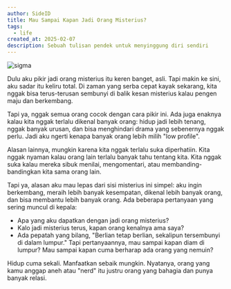 ```yaml
---
author: SideID
title: Mau Sampai Kapan Jadi Orang Misterius?
tags:
  - life
created_at: 2025-02-07
description: Sebuah tulisan pendek untuk menyinggung diri sendiri
---
```


<img
  src='https://i.pinimg.com/564x/9f/ee/d6/9feed6fd2586505d08d2dfdeeec56ac8.jpg'
  alt='sigma'
/>

Dulu aku pikir jadi orang misterius itu keren banget, asli. Tapi makin ke sini, aku sadar itu keliru total. Di zaman yang serba cepat kayak sekarang, kita nggak bisa terus-terusan sembunyi di balik kesan misterius kalau pengen maju dan berkembang.

Tapi ya, nggak semua orang cocok dengan cara pikir ini. Ada juga enaknya kalau kita nggak terlalu dikenal banyak orang: hidup jadi lebih tenang, nggak banyak urusan, dan bisa menghindari drama yang sebenernya nggak perlu. Jadi aku ngerti kenapa banyak orang lebih milih "low profile".

Alasan lainnya, mungkin karena kita nggak terlalu suka diperhatiin. Kita nggak nyaman kalau orang lain terlalu banyak tahu tentang kita. Kita nggak suka kalau mereka sibuk menilai, mengomentari, atau membanding-bandingkan kita sama orang lain.

Tapi ya, alasan aku mau lepas dari sisi misterius ini simpel: aku ingin berkembang, meraih lebih banyak kesempatan, dikenal lebih banyak orang, dan bisa membantu lebih banyak orang. Ada beberapa pertanyaan yang sering muncul di kepala:

- Apa yang aku dapatkan dengan jadi orang misterius?
- Kalo jadi misterius terus, kapan orang kenalnya ama saya?
- Ada pepatah yang bilang, "Berlian tetap berlian, sekalipun tersembunyi di dalam lumpur." Tapi pertanyaannya, mau sampai kapan diam di lumpur? Mau sampai kapan cuma berharap ada orang yang nemuin?

Hidup cuma sekali. Manfaatkan sebaik mungkin. Nyatanya, orang yang kamu anggap aneh atau "nerd" itu justru orang yang bahagia dan punya banyak relasi.
